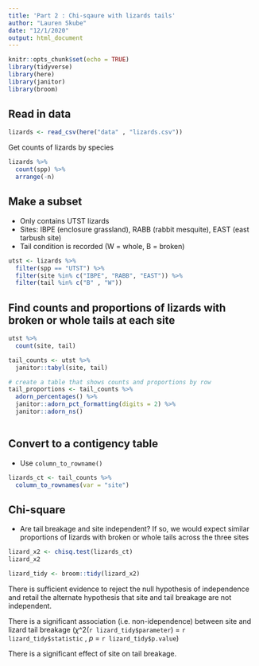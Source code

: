 ```yaml
---
title: 'Part 2 : Chi-sqaure with lizards tails'
author: "Lauren Skube"
date: "12/1/2020"
output: html_document
---
```


```r
knitr::opts_chunk$set(echo = TRUE)
library(tidyverse)
library(here)
library(janitor)
library(broom)
```

## Read in data 

```r
lizards <- read_csv(here("data" , "lizards.csv"))
```

Get counts of lizards by species 
```r
lizards %>% 
  count(spp) %>% 
  arrange(-n)
```
## Make a subset 

- Only contains UTST lizards 
- Sites: IBPE (enclosure grassland), RABB (rabbit mesquite), EAST (east tarbush site)
- Tail condition is recorded (W = whole, B = broken)

```r
utst <- lizards %>% 
  filter(spp == "UTST") %>% 
  filter(site %in% c("IBPE", "RABB", "EAST")) %>% 
  filter(tail %in% c("B" , "W"))
```

## Find counts and proportions of lizards with broken or whole tails at each site 

```r
utst %>% 
  count(site, tail)
```


```r
tail_counts <- utst %>% 
  janitor::tabyl(site, tail)

# create a table that shows counts and proportions by row
tail_proportions <- tail_counts %>%
  adorn_percentages() %>%
  janitor::adorn_pct_formatting(digits = 2) %>%
  janitor::adorn_ns()
  
```

## Convert to a contigency table 

- Use `column_to_rowname()`

```r
lizards_ct <- tail_counts %>% 
  column_to_rownames(var = "site")
```

## Chi-square 

- Are tail breakage and site independent? If so, we would expect similar proportions of lizards with broken or whole tails across the three sites 

```r
lizard_x2 <- chisq.test(lizards_ct)
lizard_x2

lizard_tidy <- broom::tidy(lizard_x2)
```

There is sufficient evidence to reject the null hypothesis of independence and retail the alternate hypothesis that site and tail breakage are not independent. 

There is a significant association (i.e. non-idependence) between site and lizard tail breakage ($\chi$^2(`r lizard_tidy$parameter`) = `r lizard_tidy$statistic` , *p* = `r lizard_tidy$p.value`)

There is a significant effect of site on tail breakage.


